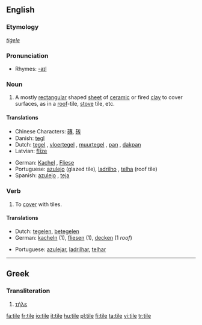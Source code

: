 {{wikipediapl}}
==English==

===Etymology===
{{OE.}} ''[[tiġele]]''

===Pronunciation===
*Rhymes: [[Rhymes:English:-aɪl|-aɪl]]

===Noun===
{{wikipedia}}
{{en-noun}}

# A mostly [[rectangular]] shaped [[sheet]] of [[ceramic]] or fired [[clay]] to cover surfaces, as in a [[roof]]-tile, [[stove]] tile, etc.

====Translations====
{{top}}
*Chinese Characters: [[磚]], [[砖]]
*Danish: [[tegl]] {{c}}
*Dutch: [[tegel]] {{m}}, [[vloertegel]] {{f}}, [[muurtegel]] {{m}}, [[pan]] {{f}}, [[dakpan]] {{f}}
*Latvian: [[flīze]] {{f}}
{{mid}}
*German: [[Kachel]] {{f}}, [[Fliese]] {{f}}
*Portuguese: [[azulejo]] {{m}} (glazed tile), [[ladrilho]] {{m}}, [[telha]] {{f}} (roof tile)
*Spanish: [[azulejo]] {{m}}, [[teja]] {{f}}
{{bottom}}

===Verb===
{{en-verb|tiles|tiling|tiled}}

# To [[cover]] with tiles.

====Translations====
{{top}}
*Dutch: [[tegelen]], [[betegelen]]
*German: [[kacheln]] (1), [[fliesen]] (1), [[decken]] (1 ''roof'')
{{mid}}
*Portuguese: [[azulejar]], [[ladrilhar]], [[telhar]]
{{bottom}}

----

==Greek==

===Transliteration===
# [[τήλε]]

[[fa:tile]]
[[fr:tile]]
[[io:tile]]
[[it:tile]]
[[hu:tile]]
[[pl:tile]]
[[fi:tile]]
[[ta:tile]]
[[vi:tile]]
[[tr:tile]]